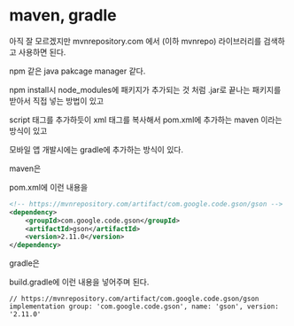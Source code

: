 # maven, gradle

아직 잘 모르겠지만 mvnrepository.com 에서 (이하 mvnrepo) 라이브러리를 검색하고 사용하면 된다.

npm 같은 java pakcage manager 같다.

npm install시 node_modules에 패키지가 추가되는 것 처럼 .jar로 끝나는 패키지를 받아서 직접 넣는 방법이 있고

script 태그를 추가하듯이 xml 태그를 복사해서 pom.xml에 추가하는 maven 이라는 방식이 있고

모바일 앱 개발시에는 gradle에 추가하는 방식이 있다.

maven은

pom.xml에 이런 내용을

```xml
<!-- https://mvnrepository.com/artifact/com.google.code.gson/gson -->
<dependency>
    <groupId>com.google.code.gson</groupId>
    <artifactId>gson</artifactId>
    <version>2.11.0</version>
</dependency>
```

gradle은

build.gradle에 이런 내용을 넣어주며 된다.

```
// https://mvnrepository.com/artifact/com.google.code.gson/gson
implementation group: 'com.google.code.gson', name: 'gson', version: '2.11.0'
```
